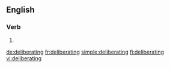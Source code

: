 ==English==

===Verb===
{{head|en|present participle}}

# {{present participle of|deliberate|lang=en|nocat=1}}

[[de:deliberating]]
[[fr:deliberating]]
[[simple:deliberating]]
[[fi:deliberating]]
[[vi:deliberating]]
